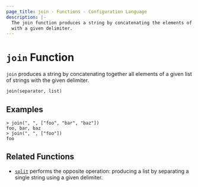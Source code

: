 ```yaml
---
page_title: join - Functions - Configuration Language
description: |-
  The join function produces a string by concatenating the elements of a list
  with a given delimiter.
---
```


# `join` Function

`join` produces a string by concatenating together all elements of a given
list of strings with the given delimiter.

```hcl
join(separator, list)
```

## Examples

```
> join(", ", ["foo", "bar", "baz"])
foo, bar, baz
> join(", ", ["foo"])
foo
```

## Related Functions

* [`split`](/language/functions/split) performs the opposite operation: producing a list
  by separating a single string using a given delimiter.
